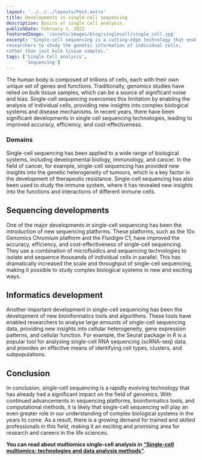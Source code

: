 ```yaml
---
layout: '../../../layouts/Post.astro'
title: Developments in single-cell sequencing
description: Basics of single cell analysis.
publishDate: February 3, 2023
featuredImage: '/assets/images/blog/singlecell/single_cell.jpg'
excerpt: 'Single-cell sequencing is a cutting-edge technology that enables 
researchers to study the genetic information of individual cells, 
rather than just bulk tissue samples.'
tags: ['Single Cell analysis', 
       'Sequencing']
---
```


The human body is composed of trillions of cells, each with their own unique set of genes and functions.
Traditionally, genomics studies have relied on bulk tissue samples, which can be a source of 
significant noise and bias. Single-cell sequencing overcomes this limitation by enabling the 
analysis of individual cells, providing new insights into complex biological systems and disease 
mechanisms. In recent years, there have been significant developments in single cell sequencing 
technologies, leading to improved accuracy, efficiency, and cost-effectiveness.

### Domains
Single-cell sequencing has been applied to a wide range of biological systems, including developmental 
biology, immunology, and cancer. In the field of cancer, for example, single-cell sequencing has 
provided new insights into the genetic heterogeneity of tumours, which is a key factor in the 
development of therapeutic resistance. Single-cell sequencing has also been used to study the immune 
system, where it has revealed new insights into the functions and 
interactions of different immune cells.

## Sequencing developments
One of the major developments in single-cell sequencing has been the introduction of new sequencing 
platforms. These platforms, such as the 10x Genomics Chromium platform and the Fluidigm C1, have 
improved the accuracy, efficiency, and cost-effectiveness of single-cell sequencing. They use a 
combination of microfluidics and sequencing technologies to isolate and sequence thousands of 
individual cells in parallel. This has dramatically increased the scale and throughput of single-cell 
sequencing, making it possible to study complex biological systems in new and exciting ways.

## Informatics development
Another important development in single-cell sequencing has been the development of new bioinformatics 
tools and algorithms. These tools have enabled researchers to analyse large amounts of single-cell 
sequencing data, providing new insights into cellular heterogeneity, gene expression patterns, 
and cellular function. For example, the Seurat package in R is a popular tool for analysing 
single-cell RNA sequencing (scRNA-seq) data, and provides an effective means of identifying cell types,
 clusters, and subpopulations.

## Conclusion
In conclusion, single-cell sequencing is a rapidly evolving technology that has already had a 
significant impact on the field of genomics. With continued advancements in sequencing platforms, 
bioinformatics tools, and computational methods, it is likely that single-cell sequencing will 
play an even greater role in our understanding of complex biological systems in the years to come. 
As a result, there is a growing demand for trained and skilled professionals in this field, 
making it an exciting and promising area for research and careers in the life sciences.

**You can read about multiomics single-cell analysis in  [“Single-cell multiomics: technologies and 
data analysis methods”](https://www.nature.com/articles/s12276-020-0420-2).**

